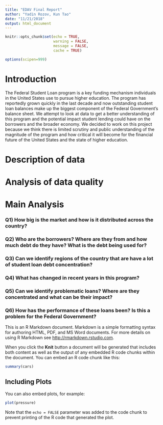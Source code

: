 ```yaml
---
title: "EDAV Final Report"
author: "Yadin Rozov, Kun Tao"
date: "11/21/2018"
output: html_document
---
```


```r
knitr::opts_chunk$set(echo = TRUE,
                      warning = FALSE,
                      message = FALSE, 
                      cache = TRUE)

options(scipen=999)
```


# Introduction

The Federal Student Loan program is a key funding mechanism individuals in the United States use to pursue higher education.  The program has reportedly grown quickly in the last decade and now outstanding student loan balances make up the biggest component of the Federal Government's balance sheet.  We attempt to look at data to get a better understanding of this program and the potential impact student lending could have on the borrowers and the broader economy.  We decided to work on this project because we think there is limited scrutiny and public understanding of the magnitude of the program and how critical it will become for the financial future of the United States and the state of higher education.  


# Description of data

# Analysis of data quality

# Main Analysis

### Q1) How big is the market and how is it distributed across the country?

### Q2) Who are the borrowers? Where are they from and how much debt do they have? What is the debt being used for?

### Q3) Can we identify regions of the country that are have a lot of student loan debt concentration?

### Q4) What has changed in recent years in this program?  

### Q5) Can we identify problematic loans?  Where are they concentrated and what can be their impact?

### Q6) How has the performance of these loans been?  Is this a problem for the Federal Government?



This is an R Markdown document. Markdown is a simple formatting syntax for authoring HTML, PDF, and MS Word documents. For more details on using R Markdown see <http://rmarkdown.rstudio.com>.

When you click the **Knit** button a document will be generated that includes both content as well as the output of any embedded R code chunks within the document. You can embed an R code chunk like this:

```r
summary(cars)


```

## Including Plots

You can also embed plots, for example:

```r
plot(pressure)
```

Note that the `echo = FALSE` parameter was added to the code chunk to prevent printing of the R code that generated the plot.
